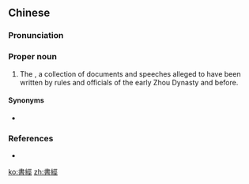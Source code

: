 {{also|書経|书经}}
==Chinese==
{{zh-forms|s=书经}}

===Pronunciation===
{{zh-pron
|m=Shūjīng
|c=syu1 ging1
|mn=Su-keng
|cat=pn
}}

===Proper noun===
{{zh-proper noun}}

# The ''{{w|Classic of History}}'', a collection of documents and speeches alleged to have been written by rules and officials of the early Zhou Dynasty and before.

====Synonyms====
* {{zh-l|尚書|Shàngshū}}

===References===
* {{pedialite|Classic of History}}

{{zh-cat|Books}}

[[ko:書經]]
[[zh:書經]]